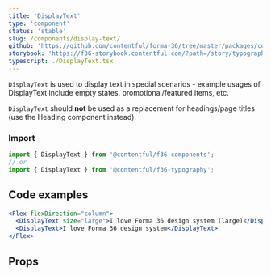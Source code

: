 ```yaml
---
title: 'DisplayText'
type: 'component'
status: 'stable'
slug: /components/display-text/
github: 'https://github.com/contentful/forma-36/tree/master/packages/components/typography/src'
storybook: 'https://f36-storybook.contentful.com/?path=/story/typography-display-text--basic'
typescript: ./DisplayText.tsx
---
```


`DisplayText` is used to display text in special scenarios - example usages of DisplayText include empty states, promotional/featured items, etc.

`DisplayText` should **not** be used as a replacement for headings/page titles (use the Heading component instead).

### Import

```js static=true
import { DisplayText } from '@contentful/f36-components';
// or
import { DisplayText } from '@contentful/f36-typography';
```

## Code examples

```jsx
<Flex flexDirection="column">
  <DisplayText size="large">I love Forma 36 design system (large)</DisplayText>
  <DisplayText>I love Forma 36 design system</DisplayText>
</Flex>
```

## Props


<Props of="DisplayText" />
